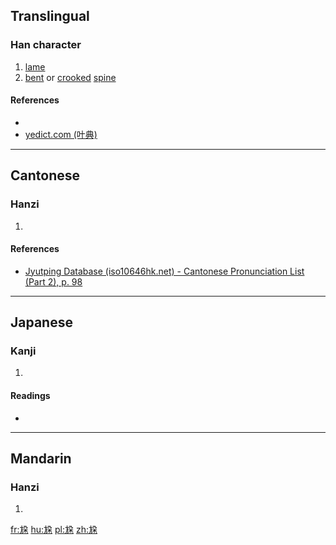==Translingual==

===Han character===
{{Han char|rn=43|rad=尢|as=06|sn=9|four=|canj=大山弓尸木 (KUNSD)|ids=⿺[[尢]][[朶]]}}

# [[lame]]
# [[bent]] or [[crooked]] [[spine]]

====References====
* {{Han ref|kx=0298.230|dkj=07572|dj=0593.290|hdz=10554.110|uh=5C2E|ud=23598}}
*[http://yedict.com/htm/5C/5C2E.htm yedict.com (叶典)]

----

==Cantonese==

===Hanzi===
{{yue-hanzi|jyut=[[do3]]|y=do3}}

# {{defn|lang=yue|sort=尢06}}

====References====
* [http://www.iso10646hk.net/jp/document/download.jsp Jyutping Database (iso10646hk.net) - Cantonese Pronunciation List (Part 2), p. 98]

----

==Japanese==

===Kanji===
{{ja-kanji|grade=|rs=尢06}}

# {{defn|lang=ja|sort=尢06}}

====Readings====
* {{ja-readings|on=[[た]] (ta)|kun=[[あしなえ]] (ashinae), [[せむし]] (semushi)}}

----

==Mandarin==

===Hanzi===
{{cmn-hanzi|pin=[[duò]] ([[duo4]])|wg=to<sup>4</sup>}}

# {{defn|lang=cmn|sort=尢06}}

[[fr:尮]]
[[hu:尮]]
[[pl:尮]]
[[zh:尮]]